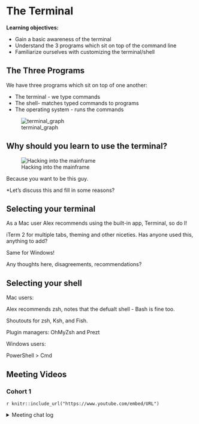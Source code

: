 # The Terminal

**Learning objectives:**

- Gain a basic awareness of the terminal
- Understand the 3 programs which sit on top of the command line
- Familiarize ourselves with customizing the terminal/shell

## The Three Programs

We have three programs which sit on top of one another:

-   The terminal - we type commands
-   The shell- matches typed commands to programs
-   The operating system - runs the commands 


![terminal_graph](images/terminal_graph_book.png)

## Why should you learn to use the terminal?

![Hacking into the mainframe](images/terminal_bond_hacker.jpeg)

Because you want to be this guy.

*Let's discuss this and fill in some reasons?

## Selecting your terminal

As a Mac user Alex recommends using the built-in app, Terminal, so do I!

iTerm 2 for multiple tabs, theming and other niceties. Has anyone used this, anything to add?

Same for Windows! 

Any thoughts here, disagreements, recommendations?

## Selecting your shell

Mac users: 

Alex recommends  zsh, notes that the defualt shell - Bash is fine too.

Shoutouts for zsh, Ksh, and Fish.

Plugin managers: OhMyZsh and Prezt

Windows users:

PowerShell > Cmd


## Meeting Videos {-}

### Cohort 1 {-}

`r knitr::include_url("https://www.youtube.com/embed/URL")`

<details>
<summary> Meeting chat log </summary>

```
LOG
```
</details>
